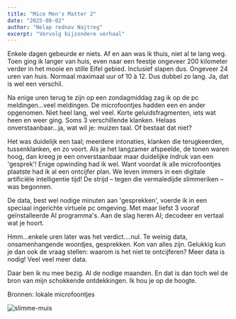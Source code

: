 ```yaml
---
title: "Mice Men's Matter 2"
date: "2025-08-02"
author: "Nelap rednav Najtreg"
excerpt: "Vervolg bijzondere verhaal"
---
```


Enkele dagen gebeurde er niets. Af en aan was ik thuis, niet al te lang weg.
Toen ging ik langer van huis, even naar een feestje ongeveer 200 kilometer verder in het mooie en stille Eifel gebied. Inclusief slapen dus. Ongeveer 24 uren van huis. Normaal maximaal uur of 10 à 12. Dus dubbel zo lang. Ja, dat is wel een verschil.

Na enige uren terug te zijn op een zondagmiddag zag ik op de pc meldingen...veel meldingen. De microfoontjes hadden een en ander opgenomen. Niet heel lang, wel veel.
Korte geluidsfragmenten, iets wat heen en weer ging. Soms 3 verschillende klanken.
Helaas onverstaanbaar...ja, wat wil je: muizen taal. Of bestaat dat niet?

Het was duidelijk een taal; meerdere intonaties, klanken die terugkeerden, tussenklanken, en zo voort. Als je het langzamer afspeelde, de tonen waren hoog, dan kreeg je een onverstaanbaar maar duidelijke indruk van een 'gesprek'!
Enige opwinding had ik wel. Want voordat ik alle microfoontjes plaatste had ik al een ontcijfer plan. We leven immers in een digitale artificiële intelligentie tijd!
De strijd – tegen die vermaledijde slimmeriken – was begonnen.

De data, best wel nodige minuten aan 'gesprekken', voerde ik in een speciaal ingerichte virtuele pc omgeving. Met maar liefst 3 vooraf geïnstalleerde AI programma's.
Aan de slag heren AI; decodeer en vertaal wat je hoort.

Hmm...enkele uren later was het verdict....nul.
Te weinig data, onsamenhangende woordjes, gesprekken. Kon van alles zijn.
Gelukkig kun je dan ook de vraag stellen: waarom is het niet te ontcijferen?
Meer data is nodig! Veel veel meer data.

Daar ben ik nu mee bezig. Al de nodige maanden. En dat is dan toch wel de bron van mijn schokkende ontdekkingen. Ik hou je op de hoogte.

Bronnen: lokale microfoontjes

![slimme-muis](/1muis-smart1.jpg)


